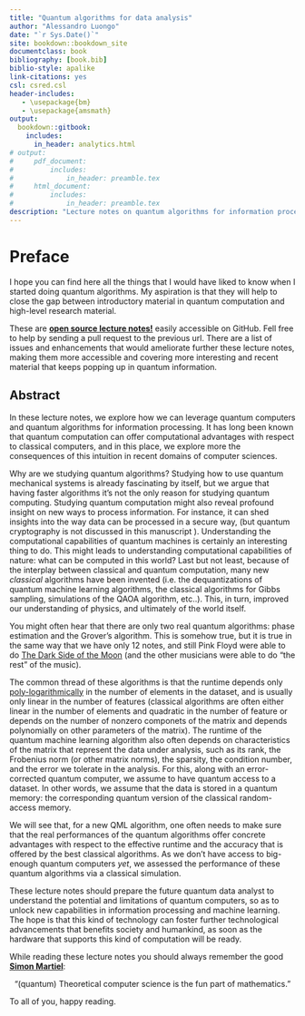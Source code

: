 ```yaml
--- 
title: "Quantum algorithms for data analysis"
author: "Alessandro Luongo"
date: "`r Sys.Date()`"
site: bookdown::bookdown_site
documentclass: book
bibliography: [book.bib]
biblio-style: apalike
link-citations: yes
csl: csred.csl
header-includes:
   - \usepackage{bm}
   - \usepackage{amsmath}
output:
  bookdown::gitbook:
    includes:
      in_header: analytics.html
# output:
#     pdf_document:
#         includes:
#             in_header: preamble.tex
#     html_document:
#         includes:
#             in_header: preamble.tex
description: "Lecture notes on quantum algorithms for information processing and machine learning"
---
```



\newcommand{\norm}[1]{\left\lVert#1\right\rVert}

\newcommand{\R}{\mathbb{R}}
\newcommand{\Z}{\mathbb{Z}}
\newcommand{\Q}{\mathbb{Q}}
\newcommand{\E}{\mathbb{E}}

\newcommand{\ket}[1]{|#1\rangle}
\newcommand{\bra}[1]{\langle#1|}
\newcommand{\braket}[1]{\langle#1\rangle}

\newcommand{\be}{\begin{equation}}
\newcommand{\ee}{\end{equation}}
\newcommand{\argmax}{\arg\max}

\newcommand{\Ord}[1]{\mathcal{O}\left( #1 \right)}
\newcommand{\tOrd}[1]{\widetilde{\mathcal{O}}\left( #1 \right)}


# Preface 
I hope you can find here all the things that I would have liked to know when I started doing quantum algorithms. My aspiration is that they will help to close the gap between introductory material in quantum computation and high-level research material. 

These are [**open source lecture notes!**](https://github.com/Scinawa/quantumalgorithms.org/) easily accessible on GitHub. Fell free to help by sending a pull request to the previous url. There are a list of issues and enhancements that would ameliorate further these lecture notes, making them more accessible and covering more interesting and recent material that keeps popping up in quantum information. 


<!-- 
to bringe back after grant's applications. 
<p style="text-align:right"> -->
<!-- This book is dedicated to all [**cypherpunks**](https://luongo.pro/cypherpunks/): *civil liberties through complex mathematics*. </p> -->

<!-- 
it would be nice to make just a preface, and put the text above this one without any heading..
https://stackoverflow.com/questions/41084020/add-a-html-block-above-each-chapter-header  -->

## Abstract









In these lecture notes, we explore how we can leverage quantum computers and quantum algorithms for information processing. It has long been known that quantum computation can offer computational advantages with respect to classical computers, and in this place, we explore more the consequences of this intuition in recent domains of computer sciences. 

Why are we studying quantum algorithms? Studying how to use quantum mechanical systems is already fascinating by itself, but we argue that having faster algorithms it's not the only reason for studying quantum computing. Studying quantum computation might also reveal profound insight on new ways to process information. For instance, it can shed insights into the way data can be processed in a secure way, (but quantum cryptography is not discussed in this manuscript ). Understanding the computational capabilities of quantum machines is certainly an interesting thing to do. This might leads to understanding computational capabilities of nature: what can be computed in this world? Last but not least, because of the interplay between classical and quantum computation, many new *classical* algorithms have been invented (i.e. the dequantizations of quantum machine learning algorithms, the classical algorithms for Gibbs sampling, simulations of the QAOA algorithm, etc..). This, in turn, improved our understanding of physics, and ultimately of the world itself. 

You might often hear that there are only two real quantum algorithms: phase estimation and the Grover's algorithm. This is somehow true, but it is true in the same way that we have only 12 notes, and still Pink Floyd were able to do [The Dark Side of the Moon](https://www.youtube.com/playlist?list=OLAK5uy_l1x-JAx0w53suECoCI0YJtW6VB8DBQWRQ) (and the other musicians were able to do "the rest" of the music). 

The common thread of these algorithms is that the runtime depends only [poly-logarithmically](https://en.wikipedia.org/wiki/Polylogarithmic_function) in the number of elements in the dataset, and is usually only linear in the number of features (classical algorithms are often either linear in the number of elements and quadratic in the number of feature or depends on the number of nonzero componets of the matrix and depends polynomially on other parameters of the matrix). The runtime of the quantum machine learning algorithm also often depends on characteristics of the matrix that represent the data under analysis, such as its rank, the Frobenius norm (or other matrix norms), the sparsity, the condition number, and the error we tolerate in the analysis. For this, along with an error-corrected quantum computer, we assume to have quantum access to a dataset. In other words, we assume that the data is stored in a quantum memory: the corresponding quantum version of the classical random-access memory. 

We will see that, for a new QML algorithm, one often needs to make sure that the real performances of the quantum algorithms offer concrete advantages with respect to the effective runtime and the accuracy that is offered by the best classical algorithms. As we don't have access to big-enough quantum computers *yet*, we assessed the performance of these quantum algorithms via a classical simulation. 

These lecture notes should prepare the future quantum data analyst to understand the potential and limitations of quantum computers, so as to unlock new capabilities in information processing and machine learning. The hope is that this kind of technology can foster further technological advancements that benefits society and humankind, as soon as the hardware that supports this kind of computation will be ready. 


While reading these lecture notes you should always remember the good [**Simon Martiel**](https://scholar.google.fr/citations?user=upaq0vIAAAAJ&hl=en): 
<p style="text-align:center">
"(quantum) Theoretical computer science is the fun part of mathematics."
</p>

To all of you, happy reading. 
